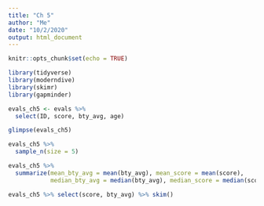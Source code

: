 ```yaml
---
title: "Ch 5"
author: "Me"
date: "10/2/2020"
output: html_document
---
```


```r
knitr::opts_chunk$set(echo = TRUE)
```

```r
library(tidyverse)
library(moderndive)
library(skimr)
library(gapminder)
```
```r
evals_ch5 <- evals %>%
  select(ID, score, bty_avg, age)
```

```r
glimpse(evals_ch5)
```


```r
evals_ch5 %>%
  sample_n(size = 5)
```


```r
evals_ch5 %>%
  summarize(mean_bty_avg = mean(bty_avg), mean_score = mean(score),
            median_bty_avg = median(bty_avg), median_score = median(score))
```


```r
evals_ch5 %>% select(score, bty_avg) %>% skim()
```




